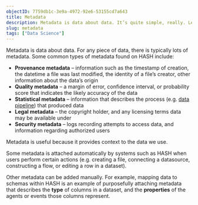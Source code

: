 ```yaml
---
objectID: 7759db1c-3e9a-4972-92e6-53155cd7a643
title: Metadata
description: Metadata is data about data. It’s quite simple, really. Learn more about how it’s used within.
slug: metadata
tags: ["Data Science"]
---
```


Metadata is data about data. For any piece of data, there is typically lots of metadata. Some common types of metadata found on HASH include:

*   **Provenance metadata** – information such as the timestamp of creation, the datetime a file was last modified, the identity of a file’s creator, other information about the data’s origin
*   **Quality metadata** – a margin of error, confidence interval, or probability score that indicates the likely accuracy of the data
*   **Statistical metadata** – information that describes the process (e.g. [data pipeline](https://hash.ai/glossary/data-pipelines)) that produced data
*   **Legal metadata** – the copyright holder, and any licensing terms data may be available under
*   **Security metadata** – logs recording attempts to access data, and information regarding authorized users

Metadata is useful because it provides context to the data we use.

Some metadata is attached automatically by systems such as HASH when users perform certain actions (e.g. creating a file, connecting a datasource, constructing a flow, or editing a row in a dataset).

Other metadata can be added manually. For example, mapping data to schemas within HASH is an example of purposefully attaching metadata that describes the **type** of columns in a dataset, and the **properties** of the agents or events those columns represent.
